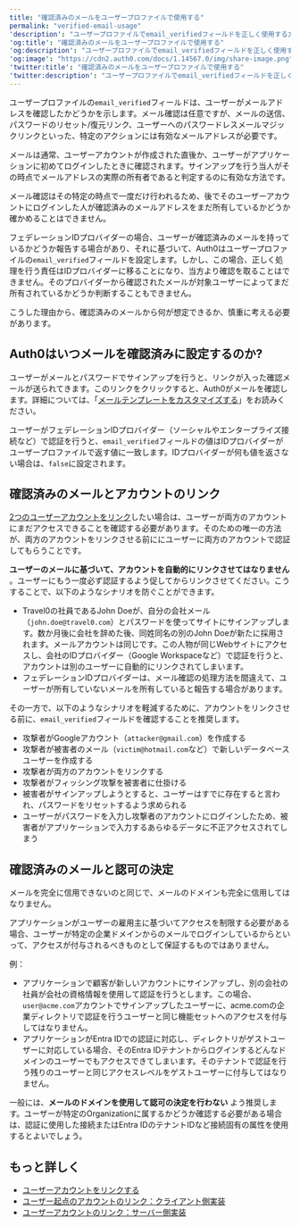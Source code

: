 ---
title: "確認済みのメールをユーザープロファイルで使用する"
permalink: "verified-email-usage"
'description': "ユーザープロファイルでemail_verifiedフィールドを正しく使用する方法についてまとめています。"
'og:title': "確認済みのメールをユーザープロファイルで使用する"
'og:description': "ユーザープロファイルでemail_verifiedフィールドを正しく使用する方法についてまとめています。"
'og:image': "https://cdn2.auth0.com/docs/1.14567.0/img/share-image.png"
'twitter:title': "確認済みのメールをユーザープロファイルで使用する"
'twitter:description': "ユーザープロファイルでemail_verifiedフィールドを正しく使用する方法についてまとめています。"
---

ユーザープロファイルの`email_verified`フィールドは、ユーザーがメールアドレスを確認したかどうかを示します。メール確認は任意ですが、メールの送信、パスワードのリセット/復元リンク、ユーザーへのパスワードレスメールマジックリンクといった、特定のアクションには有効なメールアドレスが必要です。

メールは通常、ユーザーアカウントが作成された直後か、ユーザーがアプリケーションに初めてログインしたときに確認されます。サインアップを行う当人がその時点でメールアドレスの実際の所有者であると判定するのに有効な方法です。

メール確認はその特定の時点で一度だけ行われるため、後でそのユーザーアカウントにログインした人が確認済みのメールアドレスをまだ所有しているかどうか確かめることはできません。

フェデレーションIDプロバイダーの場合、ユーザーが確認済みのメールを持っているかどうか報告する場合があり、それに基づいて、Auth0はユーザープロファイルの`email_verified`フィールドを設定します。しかし、この場合、正しく処理を行う責任はIDプロバイダーに移ることになり、当方より確認を取ることはできません。そのプロバイダーから確認されたメールが対象ユーザーによってまだ所有されているかどうか判断することもできません。

こうした理由から、確認済みのメールから何が想定できるか、慎重に考える必要があります。

## Auth0はいつメールを確認済みに設定するのか?

ユーザーがメールとパスワードでサインアップを行うと、リンクが入った確認メールが送られてきます。このリンクをクリックすると、Auth0がメールを確認します。詳細については、「[メールテンプレートをカスタマイズする](/ja-jp/customize/email/email-templates)」をお読みください。

ユーザーがフェデレーションIDプロバイダー（ソーシャルやエンタープライズ接続など）で認証を行うと、`email_verified`フィールドの値はIDプロバイダーがユーザープロファイルで返す値に一致します。IDプロバイダーが何も値を返さない場合は、`false`に設定されます。

## 確認済みのメールとアカウントのリンク

[2つのユーザーアカウントをリンク](/ja-jp/manage-users/user-accounts/user-account-linking)したい場合は、ユーザーが両方のアカウントにまだアクセスできることを確認する必要があります。そのための唯一の方法が、両方のアカウントをリンクさせる前ににユーザーに両方のアカウントで認証してもらうことです。

**ユーザーのメールに基づいて、アカウントを自動的にリンクさせてはなりません** 。ユーザーにもう一度必ず認証するよう促してからリンクさせてください。こうすることで、以下のようなシナリオを防ぐことができます。

* Travel0の社員であるJohn Doeが、自分の会社メール（`john.doe@travel0.com`）とパスワードを使ってサイトにサインアップします。数か月後に会社を辞めた後、同姓同名の別のJohn Doeが新たに採用されます。メールアカウントは同じです。この人物が同じWebサイトにアクセスし、会社のIDプロバイダー（Google Workspaceなど）で認証を行うと、アカウントは別のユーザーに自動的にリンクされてしまいます。
* フェデレーションIDプロバイダーは、メール確認の処理方法を間違えて、ユーザーが所有していないメールを所有していると報告する場合があります。

その一方で、以下のようなシナリオを軽減するために、アカウントをリンクさせる前に、`email_verified`フィールドを確認することを推奨します。

* 攻撃者がGoogleアカウント（`attacker@gmail.com`）を作成する
* 攻撃者が被害者のメール（`victim@hotmail.com`など）で新しいデータベースユーザーを作成する
* 攻撃者が両方のアカウントをリンクする
* 攻撃者がフィッシング攻撃を被害者に仕掛ける
* 被害者がサインアップしようとすると、ユーザーはすでに存在すると言われ、パスワードをリセットするよう求められる
* ユーザーがパスワードを入力し攻撃者のアカウントにログインしたため、被害者がアプリケーションで入力するあらゆるデータに不正アクセスされてしまう

## 確認済みのメールと認可の決定

メールを完全に信用できないのと同じで、メールのドメインも完全に信用してはなりません。

アプリケーションがユーザーの雇用主に基づいてアクセスを制限する必要がある場合、ユーザーが特定の企業ドメインからのメールでログインしているからといって、アクセスが付与されるべきものとして保証するものではありません。

例：

* アプリケーションで顧客が新しいアカウントにサインアップし、別の会社の社員が会社の資格情報を使用して認証を行うとします。この場合、`user@acme.com`アカウントでサインアップしたユーザーに、acme.comの企業ディレクトリで認証を行うユーザーと同じ機能セットへのアクセスを付与してはなりません。
* アプリケーションがEntra IDでの認証に対応し、ディレクトリがゲストユーザーに対応している場合、そのEntra IDテナントからログインするどんなドメインのユーザーでもアクセスできてしまいます。そのテナントで認証を行う残りのユーザーと同じアクセスレベルをゲストユーザーに付与してはなりません。

一般には、**メールのドメインを使用して認可の決定を行わない** よう推奨します。ユーザーが特定のOrganizationに属するかどうか確認する必要がある場合は、認証に使用した接続またはEntra IDのテナントIDなど接続固有の属性を使用するとよいでしょう。

## もっと詳しく

* [ユーザーアカウントをリンクする](/ja-jp/manage-users/user-accounts/user-account-linking/link-user-accounts)
* [ユーザー起点のアカウントのリンク：クライアント側実装](/ja-jp/manage-users/user-accounts/user-account-linking/user-initiated-account-linking-client-side-implementation)
* [ユーザーアカウントのリンク：サーバー側実装](/ja-jp/manage-users/user-accounts/user-account-linking/suggested-account-linking-server-side-implementation)